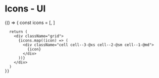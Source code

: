 
<Meta title="Objects/Icons" component={IconArrowDown} />

# Icons - UI

<Preview>
  <Story name="UI">
    {() => {
      const icons = [<IconArrowDown />, <IconSearch />]

      return (
        <div className="grid">
          {icons.map((icon) => (
            <div className="cell cell--3-@xs cell--2-@sm cell--1-@md">
              {icon}
            </div>
          ))}
        </div>
      )
    }}
  </Story>
</Preview>

